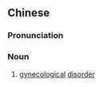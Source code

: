 {{also|妇女病}}
==Chinese==
{{zh-forms|s=妇女病|type=21}}

===Pronunciation===
{{zh-pron
|m=fùnǚbìng
|cat=n
}}

===Noun===
{{zh-noun}}

# [[gynecological]] [[disorder]]